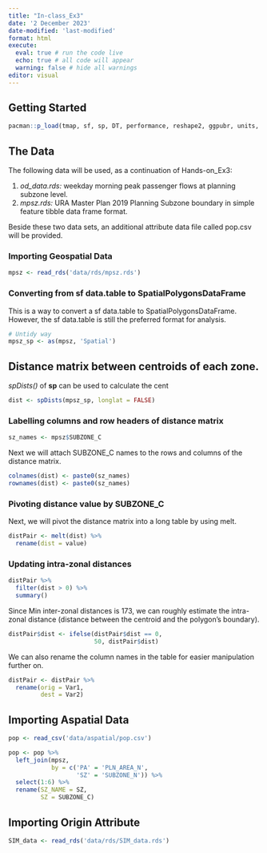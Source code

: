 ```yaml
---
title: "In-class_Ex3"
date: '2 December 2023'
date-modified: 'last-modified'
format: html
execute: 
  eval: true # run the code live
  echo: true # all code will appear
  warning: false # hide all warnings
editor: visual
---
```


## Getting Started

```r
pacman::p_load(tmap, sf, sp, DT, performance, reshape2, ggpubr, units, tidyverse)
```

## The Data

The following data will be used, as a continuation of Hands-on_Ex3:

1.  *od_data.rds:* weekday morning peak passenger flows at planning subzone level.
2.  *mpsz.rds:* URA Master Plan 2019 Planning Subzone boundary in simple feature tibble data frame format.

Beside these two data sets, an additional attribute data file called pop.csv will be provided.

### Importing Geospatial Data

```r
mpsz <- read_rds('data/rds/mpsz.rds')
```

### Converting from sf data.table to SpatialPolygonsDataFrame

This is a way to convert a sf data.table to SpatialPolygonsDataFrame. However, the sf data.table is still the preferred format for analysis.

```r
# Untidy way
mpsz_sp <- as(mpsz, 'Spatial')
```

## Distance matrix between centroids of each zone.

*spDists()* of **sp** can be used to calculate the cent

```r
dist <- spDists(mpsz_sp, longlat = FALSE)
```

### Labelling columns and row headers of distance matrix

```r
sz_names <- mpsz$SUBZONE_C
```

Next we will attach SUBZONE_C names to the rows and columns of the distance matrix.

```r
colnames(dist) <- paste0(sz_names)
rownames(dist) <- paste0(sz_names)
```

### Pivoting distance value by SUBZONE_C

Next, we will pivot the distance matrix into a long table by using melt.

```r
distPair <- melt(dist) %>%
  rename(dist = value)
```

### Updating intra-zonal distances

```r
distPair %>%
  filter(dist > 0) %>%
  summary()
```

Since Min inter-zonal distances is 173, we can roughly estimate the intra-zonal distance (distance between the centroid and the polygon's boundary).

```r
distPair$dist <- ifelse(distPair$dist == 0,
                        50, distPair$dist)
```

We can also rename the column names in the table for easier manipulation further on.

```r
distPair <- distPair %>%
  rename(orig = Var1,
         dest = Var2)
```

## Importing Aspatial Data

```r
pop <- read_csv('data/aspatial/pop.csv')
```

```r
pop <- pop %>%
  left_join(mpsz,
            by = c('PA' = 'PLN_AREA_N',
                   'SZ' = 'SUBZONE_N')) %>%
  select(1:6) %>%
  rename(SZ_NAME = SZ,
         SZ = SUBZONE_C)
```

## Importing Origin Attribute

```r
SIM_data <- read_rds('data/rds/SIM_data.rds')
```
